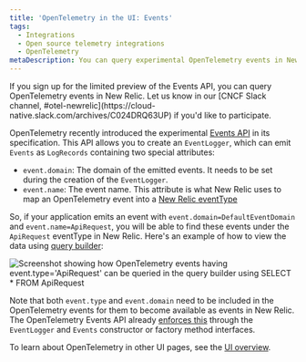 ```yaml
---
title: 'OpenTelemetry in the UI: Events'
tags:
  - Integrations
  - Open source telemetry integrations
  - OpenTelemetry
metaDescription: You can query experimental OpenTelemetry events in New Relic.
---
```




<Callout title="Limited preview">
  If you sign up for the limited preview of the Events API, you can query OpenTelemetry events in New Relic. Let us know in our [CNCF Slack channel, #otel-newrelic](https://cloud-native.slack.com/archives/C024DRQ63UP) if you'd like to participate.
</Callout>

OpenTelemetry recently introduced the experimental [Events API](https://opentelemetry.io/docs/reference/specification/logs/event-api/) in its specification. This API allows you to create an `EventLogger`, which can emit `Events` as `LogRecords` containing two special attributes:
* `event.domain`: The domain of the emitted events. It needs to be set during the creation of the `EventLogger`.
* `event.name`: The event name. This attribute is what New Relic uses to map an OpenTelemetry event into a [New Relic eventType](https://docs.newrelic.com/docs/data-apis/custom-data/custom-events/data-requirements-limits-custom-event-data/#general)

So, if your application emits an event with `event.domain=DefaultEventDomain` and `event.name=ApiRequest`, you will be able to find these events under the `ApiRequest` eventType in New Relic. Here's an example of how to view the data using [query builder](/docs/more-integrations/open-source-telemetry-integrations/opentelemetry/view-your-data/opentelemetry-data-explorer-query-builder):

<img
  title="OpenTelemetry events queried through the query builder"
  alt="Screenshot showing how OpenTelemetry events having event.type='ApiRequest' can be queried in the query builder using SELECT * FROM ApiRequest"
  src={otelEventsQueryScreenshot}
/>

Note that both `event.type` and `event.domain` need to be included in the OpenTelemetry events for them to become available as events in New Relic. The OpenTelemetry Events API already [enforces this](https://opentelemetry.io/docs/reference/specification/logs/event-api/) through the `EventLogger` and `Events` constructor or factory method interfaces.

To learn about OpenTelemetry in other UI pages, see the [UI overview](/docs/more-integrations/open-source-telemetry-integrations/opentelemetry/view-your-data/opentelemetry-view-your-data).
